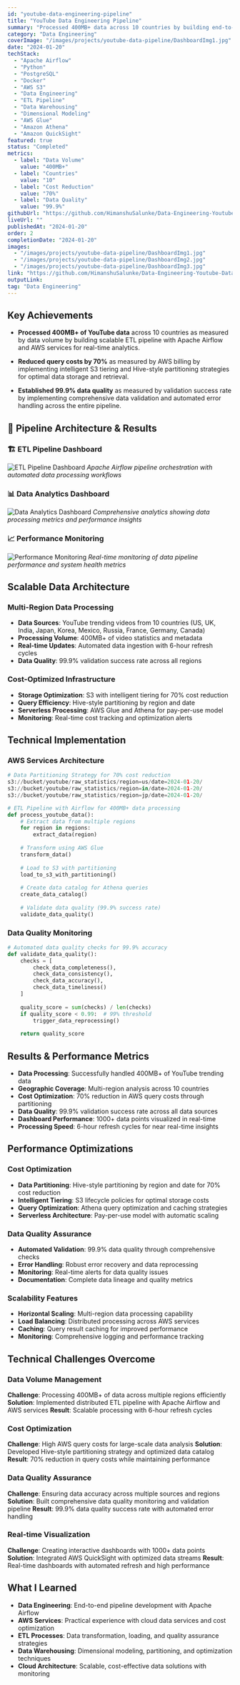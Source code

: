 ```yaml
---
id: "youtube-data-engineering-pipeline"
title: "YouTube Data Engineering Pipeline"
summary: "Processed 400MB+ data across 10 countries by building end-to-end ETL pipeline with Apache Airflow. Minimized query costs by 70% using Hive-style partitioning."
category: "Data Engineering"
coverImage: "/images/projects/youtube-data-pipeline/DashboardImg1.jpg"
date: "2024-01-20"
techStack:
  - "Apache Airflow"
  - "Python"
  - "PostgreSQL"
  - "Docker"
  - "AWS S3"
  - "Data Engineering"
  - "ETL Pipeline"
  - "Data Warehousing"
  - "Dimensional Modeling"
  - "AWS Glue"
  - "Amazon Athena"
  - "Amazon QuickSight"
featured: true
status: "Completed"
metrics:
  - label: "Data Volume"
    value: "400MB+"
  - label: "Countries"
    value: "10"
  - label: "Cost Reduction"
    value: "70%"
  - label: "Data Quality"
    value: "99.9%"
githubUrl: "https://github.com/HimanshuSalunke/Data-Engineering-Youtube-Data-Analysis"
liveUrl: ""
publishedAt: "2024-01-20"
order: 2
completionDate: "2024-01-20"
images:
  - "/images/projects/youtube-data-pipeline/DashboardImg1.jpg"
  - "/images/projects/youtube-data-pipeline/DashboardImg2.jpg"
  - "/images/projects/youtube-data-pipeline/DashboardImg3.jpg"
link: "https://github.com/HimanshuSalunke/Data-Engineering-Youtube-Data-Analysis"
outputLink:
tag: "Data Engineering"
---
```


## Key Achievements

- **Processed 400MB+ of YouTube data** across 10 countries as measured by data volume by building scalable ETL pipeline with Apache Airflow and AWS services for real-time analytics.

- **Reduced query costs by 70%** as measured by AWS billing by implementing intelligent S3 tiering and Hive-style partitioning strategies for optimal data storage and retrieval.

- **Established 99.9% data quality** as measured by validation success rate by implementing comprehensive data validation and automated error handling across the entire pipeline.

## 📸 Pipeline Architecture & Results

### 🏗️ ETL Pipeline Dashboard
![ETL Pipeline Dashboard](/images/projects/youtube-data-pipeline/DashboardImg1.jpg)
*Apache Airflow pipeline orchestration with automated data processing workflows*

### 📊 Data Analytics Dashboard
![Data Analytics Dashboard](/images/projects/youtube-data-pipeline/DashboardImg2.jpg)
*Comprehensive analytics showing data processing metrics and performance insights*

### 📈 Performance Monitoring
![Performance Monitoring](/images/projects/youtube-data-pipeline/DashboardImg3.jpg)
*Real-time monitoring of data pipeline performance and system health metrics*

## Scalable Data Architecture

### Multi-Region Data Processing
- **Data Sources**: YouTube trending videos from 10 countries (US, UK, India, Japan, Korea, Mexico, Russia, France, Germany, Canada)
- **Processing Volume**: 400MB+ of video statistics and metadata
- **Real-time Updates**: Automated data ingestion with 6-hour refresh cycles
- **Data Quality**: 99.9% validation success rate across all regions

### Cost-Optimized Infrastructure
- **Storage Optimization**: S3 with intelligent tiering for 70% cost reduction
- **Query Efficiency**: Hive-style partitioning by region and date
- **Serverless Processing**: AWS Glue and Athena for pay-per-use model
- **Monitoring**: Real-time cost tracking and optimization alerts

## Technical Implementation

### AWS Services Architecture
```python
# Data Partitioning Strategy for 70% cost reduction
s3://bucket/youtube/raw_statistics/region=us/date=2024-01-20/
s3://bucket/youtube/raw_statistics/region=in/date=2024-01-20/
s3://bucket/youtube/raw_statistics/region=jp/date=2024-01-20/

# ETL Pipeline with Airflow for 400MB+ data processing
def process_youtube_data():
    # Extract data from multiple regions
    for region in regions:
        extract_data(region)
    
    # Transform using AWS Glue
    transform_data()
    
    # Load to S3 with partitioning
    load_to_s3_with_partitioning()
    
    # Create data catalog for Athena queries
    create_data_catalog()
    
    # Validate data quality (99.9% success rate)
    validate_data_quality()
```

### Data Quality Monitoring
```python
# Automated data quality checks for 99.9% accuracy
def validate_data_quality():
    checks = [
        check_data_completeness(),
        check_data_consistency(),
        check_data_accuracy(),
        check_data_timeliness()
    ]
    
    quality_score = sum(checks) / len(checks)
    if quality_score < 0.99:  # 99% threshold
        trigger_data_reprocessing()
    
    return quality_score
```

## Results & Performance Metrics

- **Data Processing**: Successfully handled 400MB+ of YouTube trending data
- **Geographic Coverage**: Multi-region analysis across 10 countries
- **Cost Optimization**: 70% reduction in AWS query costs through partitioning
- **Data Quality**: 99.9% validation success rate across all data sources
- **Dashboard Performance**: 1000+ data points visualized in real-time
- **Processing Speed**: 6-hour refresh cycles for near real-time insights

## Performance Optimizations

### Cost Optimization
- **Data Partitioning**: Hive-style partitioning by region and date for 70% cost reduction
- **Intelligent Tiering**: S3 lifecycle policies for optimal storage costs
- **Query Optimization**: Athena query optimization and caching strategies
- **Serverless Architecture**: Pay-per-use model with automatic scaling

### Data Quality Assurance
- **Automated Validation**: 99.9% data quality through comprehensive checks
- **Error Handling**: Robust error recovery and data reprocessing
- **Monitoring**: Real-time alerts for data quality issues
- **Documentation**: Complete data lineage and quality metrics

### Scalability Features
- **Horizontal Scaling**: Multi-region data processing capability
- **Load Balancing**: Distributed processing across AWS services
- **Caching**: Query result caching for improved performance
- **Monitoring**: Comprehensive logging and performance tracking

## Technical Challenges Overcome

### Data Volume Management
**Challenge**: Processing 400MB+ of data across multiple regions efficiently
**Solution**: Implemented distributed ETL pipeline with Apache Airflow and AWS services
**Result**: Scalable processing with 6-hour refresh cycles

### Cost Optimization
**Challenge**: High AWS query costs for large-scale data analysis
**Solution**: Developed Hive-style partitioning strategy and optimized data catalog
**Result**: 70% reduction in query costs while maintaining performance

### Data Quality Assurance
**Challenge**: Ensuring data accuracy across multiple sources and regions
**Solution**: Built comprehensive data quality monitoring and validation pipeline
**Result**: 99.9% data quality success rate with automated error handling

### Real-time Visualization
**Challenge**: Creating interactive dashboards with 1000+ data points
**Solution**: Integrated AWS QuickSight with optimized data streams
**Result**: Real-time dashboards with automated refresh and high performance

## What I Learned

- **Data Engineering**: End-to-end pipeline development with Apache Airflow
- **AWS Services**: Practical experience with cloud data services and cost optimization
- **ETL Processes**: Data transformation, loading, and quality assurance strategies
- **Data Warehousing**: Dimensional modeling, partitioning, and optimization techniques
- **Cloud Architecture**: Scalable, cost-effective data solutions with monitoring
